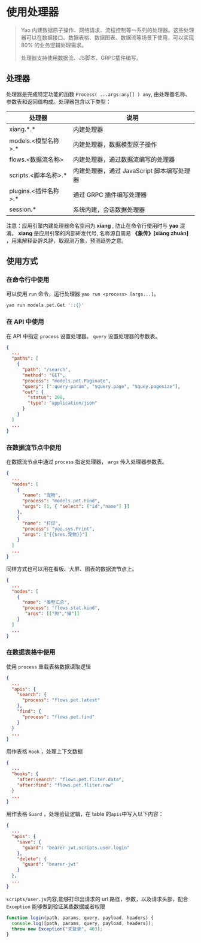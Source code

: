 # 使用处理器

<blockquote>
  <p>
    Yao
    内建数据原子操作、网络请求、流程控制等一系列的处理器。这些处理器可以在数据接口、数据表格、数据图表、数据流等场景下使用，可以实现
    80% 的业务逻辑处理需求。
  </p>
  <p>处理器支持使用数据流、JS脚本、GRPC插件编写。</p>
</blockquote>

## 处理器

处理器是完成特定功能的函数 `Process( ...args:any[] ) any`, 由处理器名称、参数表和返回值构成。处理器包含以下类型：

| 处理器                 | 说明                                       |
| ---------------------- | ------------------------------------------ |
| xiang.\*.\*            | 内建处理器                                 |
| models.<模型名称\>.\*  | 内建处理器，数据模型原子操作               |
| flows.<数据流名称\>    | 内建处理器，通过数据流编写的处理器         |
| scripts.<脚本名称\>.\* | 内建处理器，通过 JavaScript 脚本编写处理器 |
| plugins.<插件名称\>.\* | 通过 GRPC 插件编写处理器                   |
| session.\*             | 系统内建，会话数据处理器                   |

<Notice type="warning">
  注意：应用引擎内建处理器命名空间为 <strong>xiang</strong> ,
  防止在命令行使用时与
  <strong>yao</strong> 混淆。 <strong>xiang</strong> 是应用引擎的内部研发代号, 名称源自周易
  <strong>《象传》[xiàng zhuàn]</strong>
  ，用来解释卦辞爻辞，取观测万象，预测趋势之意。
</Notice>

## 使用方式

### 在命令行中使用

可以使用 `run` 命令，运行处理器 `yao run <process> [args...]`。

```bash
yao run models.pet.Get '::{}'
```

### 在 API 中使用

在 API 中指定 `process` 设置处理器。 `query` 设置处理器的参数表。

```json
{
  ...
  "paths": [
    {
      "path": "/search",
      "method": "GET",
      "process": "models.pet.Paginate",
      "query": [":query-param", "$query.page", "$quey.pagesize"],
      "out": {
        "status": 200,
        "type": "application/json"
      }
    }
  ]
  ...
}
```

### 在数据流节点中使用

在数据流节点中通过 `process` 指定处理器， `args` 传入处理器参数表。

```json
{
  ...
  "nodes": [
    {
      "name": "宠物",
      "process": "models.pet.Find",
      "args": [1, { "select": ["id","name"] }]
    },
    {
      "name": "打印",
      "process": "yao.sys.Print",
      "args": ["{{$res.宠物}}"]
    }
  ]
  ...
}
```

同样方式也可以用在看板、大屏、图表的数据流节点上。

```json
{
  ...
  "nodes": [
    {
      "name": "类型汇总",
      "process": "flows.stat.kind",
       "args": [["狗","猫"]]
    }
  ]
  ...
}
```

### 在数据表格中使用

使用 `process` 重载表格数据读取逻辑

```json
{
  ...
  "apis": {
    "search": {
      "process": "flows.pet.latest"
    },
    "find": {
      "process": "flows.pet.find"
    }
  }
  ...
}
```

用作表格 `Hook` ，处理上下文数据

```json
{
  ...
  "hooks": {
    "after:search": "flows.pet.fliter.data",
    "after:find": "flows.pet.fliter.row"
  }
  ...
}
```

用作表格 `Guard` ，处理验证逻辑，在 table 的`apis`中写入以下内容：

```json
{
  ...
  "apis": {
    "save": {
      "guard": "bearer-jwt,scripts.user.login"
    },
    "delete": {
      "guard": "bearer-jwt"
    }
  },
  ...
}
```

`scripts/user.js`内容,能够打印出请求的 url 路径，参数，以及请求头部，配合`Exception` 能够做到验证某些数据或者权限

```javascript
function login(path, params, query, payload, headers) {
  console.log([path, params, query, payload, headers]);
  throw new Exception("未登录", 403);
}
```

<Div style={{ display: "flex", justifyContent: "space-between" }}>
  <Link type="prev" title="快速上手" link="基础/快速上手"></Link>
  <Link type="next" title="使用Widgets" link="基础/使用Widgets"></Link>
</Div>
